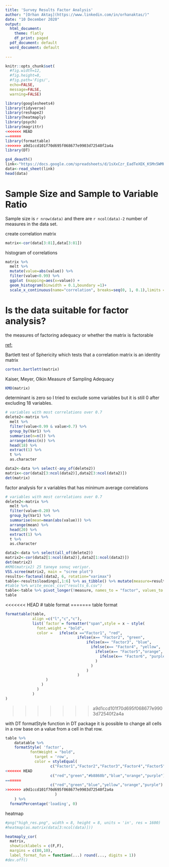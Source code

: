 ```yaml
---
title: 'Survey Results Factor Analysis'
author: "[Orhan Aktaş](https://www.linkedin.com/in/orhanaktas/)"
date: "10 December 2020"
output:
  html_document:
    theme: flatly
    df_print: paged
  pdf_document: default
  word_document: default
   
---
```



```r
knitr::opts_chunk$set(
  #fig.width=12, 
  #fig.height=8, 
  #fig.path='Figs/',
  echo=FALSE, 
  message=FALSE, 
  warning=FALSE)
```

```r
library(googlesheets4)
library(tidyverse)
library(reshape2)
library(heatmaply)
library(psych)
library(magrittr)
<<<<<<< HEAD
=======
library(formattable)
>>>>>>> a9d1ccd101f70d695f068677e9903d72540f2a4a
library(DT)
```


```r
gs4_deauth()
link<-"https://docs.google.com/spreadsheets/d/1sXxCzr_EadTeXEK_KSMn5WMHI3UkAvF101pRmfK1yMA/edit?usp=sharing"
data<-read_sheet(link)
head(data)
```

# Sample Size and Sample to Variable Ratio
Sample size is `r nrow(data)` and there are `r ncol(data)-2` number of measures in the data set. 



create correlation matrix
```r
matrix<-cor(data[3:81],data[3:81])
```

histogram of correlations
```r
matrix %>% 
  melt %>% 
  mutate(value=abs(value)) %>% 
  filter(value<0.99) %>% 
  ggplot (mapping=aes(x=value)) + 
  geom_histogram(binwidth = 0.1,boundary =1)+ 
  scale_x_continuous(name="correlation", breaks=seq(0, 1, 0.1),limits = c(0,1))
```

# Is the data suitable for factor analysis?

the measures of factoring adequacy
or
whether the matrix is factorable

[ref:](https://cran.r-project.org/web/packages/psych/psych.pdf)

Bartlett test of Sphericity which tests that a correlation matrix is an identity matrix
```r
cortest.bartlett(matrix)
```

Kaiser, Meyer, Olkin Measure of Sampling Adequacy
```r
KMO(matrix)
```


determinant is zero so I tried to exclude some variables but it is still 0 after excluding 18 variables.
```r
# variables with most correlations over 0.7
delete2<-matrix %>% 
  melt %>%
  filter(value<0.99 & value>0.7) %>% 
  group_by(Var1) %>% 
  summarise(n=n()) %>% 
  arrange(desc(n)) %>% 
  head(18) %>% 
  extract(1) %>% 
  t %>% 
  as.character

data2<-data %>% select(-any_of(delete2)) 
matrix<-cor(data2[3:ncol(data2)],data2[3:ncol(data2)])
det(matrix)
```

factor analysis for x variables that has minimum average correlations
```r
# variables with most correlations over 0.7
delete2<-matrix %>% 
  melt %>%
  filter(value<0.20) %>% 
  group_by(Var1) %>% 
  summarise(mean=mean(abs(value))) %>% 
  arrange(mean) %>% 
  head(20) %>% 
  extract(1) %>% 
  t %>% 
  as.character

data2<-data %>% select(all_of(delete2)) 
matrix2<-cor(data2[1:ncol(data2)],data2[1:ncol(data2)])
det(matrix2)
#KMO(matrix2) 25 taneye sonuç veriyor.
VSS.scree(matrix2, main = "scree plot")
results<-factanal(data2, 6, rotation="varimax")
table<-results$loadings[,1:6] %>% as_tibble() %>% mutate(measure=results$loadings[,1:6] %>% row.names) %>%  select(measure, everything())
#table %>% write_excel_csv("results_6.csv")
table<-table %>% pivot_longer(!measure, names_to = "factor", values_to = "loading") %>% group_by(measure) %>% filter(loading==max(loading)) %>% select(measure,factor,loading) %>% arrange(factor,desc(loading))
table
```

<<<<<<< HEAD
# table format
=======
table format
```r

formattable(table, 
            align =c("l","c","c"), 
            list(`factor`= formatter("span",style = x ~ style(
              font.weight = "bold", 
              color = 	ifelse(x =="Factor1", "red",
			      	            ifelse(x== "Factor2", "green",
				                    ifelse(x== "Factor3", "blue",
				                      ifelse(x== "Factor4", "yellow",
				                        ifelse(x== "Factor5","orange",
				                          ifelse(x== "Factor6", "purple", "black")
				                        )
				                      )
				                    )
			      	            )
                  )
                )
              )
            )
)
```
>>>>>>> a9d1ccd101f70d695f068677e9903d72540f2a4a

with DT formatStyle function in DT package it is possible to change all cells in a row base on a value from a cell in that row. 
```r
table %>% 
	datatable %>% 
	formatStyle( 'factor',
	       fontWeight = "bold",
		     target = 'row',
		     color = styleEqual(
					c("Factor1","Factor2","Factor3","Factor4","Factor5","Factor6"),
<<<<<<< HEAD
					c("red","green","#b8860b","blue","orange","purple")
=======
					c("red","green","blue","yellow","orange","purple")
>>>>>>> a9d1ccd101f70d695f068677e9903d72540f2a4a
				      )
	) %>% 
  formatPercentage('loading', 0)
```


heatmap
```r


#png("high_res.png", width = 8, height = 8, units = 'in', res = 1600)
#heatmap(as.matrix(data[3:ncol(data)]))

heatmaply_cor(
  matrix, 
  showticklabels = c(F,F), 
  margins = c(80,10),
  label_format_fun = function(...) round(..., digits = 1))
#dev.off()
```

